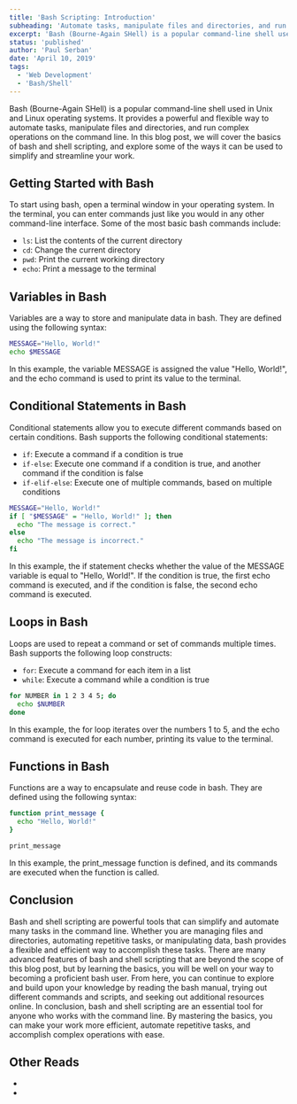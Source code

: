 ```yaml
---
title: 'Bash Scripting: Introduction'
subheading: 'Automate tasks, manipulate files and directories, and run complex operations on the command line'
excerpt: 'Bash (Bourne-Again SHell) is a popular command-line shell used in Unix and Linux operating systems. It provides a powerful and flexible way to automate tasks, manipulate files and directories, and run complex operations on the command line. In this blog post, we will cover the basics of bash and shell scripting, and explore some of the ways it can be used to simplify and streamline your work.'
status: 'published'
author: 'Paul Serban'
date: 'April 10, 2019'
tags:
  - 'Web Development'
  - 'Bash/Shell'
---
```


Bash (Bourne-Again SHell) is a popular command-line shell used in Unix and Linux operating systems. It provides a powerful and flexible way to automate tasks, manipulate files and directories, and run complex operations on the command line. In this blog post, we will cover the basics of bash and shell scripting, and explore some of the ways it can be used to simplify and streamline your work.

## Getting Started with Bash

To start using bash, open a terminal window in your operating system. In the terminal, you can enter commands just like you would in any other command-line interface. Some of the most basic bash commands include:

- `ls`: List the contents of the current directory
- `cd`: Change the current directory
- `pwd`: Print the current working directory
- `echo`: Print a message to the terminal

## Variables in Bash

Variables are a way to store and manipulate data in bash. They are defined using the following syntax:

```bash
MESSAGE="Hello, World!"
echo $MESSAGE
```

In this example, the variable MESSAGE is assigned the value "Hello, World!", and the echo command is used to print its value to the terminal.

## Conditional Statements in Bash

Conditional statements allow you to execute different commands based on certain conditions. Bash supports the following conditional statements:

- `if`: Execute a command if a condition is true
- `if-else`: Execute one command if a condition is true, and another command if the condition is false
- `if-elif-else`: Execute one of multiple commands, based on multiple conditions

```bash
MESSAGE="Hello, World!"
if [ "$MESSAGE" = "Hello, World!" ]; then
  echo "The message is correct."
else
  echo "The message is incorrect."
fi
```

In this example, the if statement checks whether the value of the MESSAGE variable is equal to "Hello, World!". If the condition is true, the first echo command is executed, and if the condition is false, the second echo command is executed.

## Loops in Bash

Loops are used to repeat a command or set of commands multiple times. Bash supports the following loop constructs:

- `for`: Execute a command for each item in a list
- `while`: Execute a command while a condition is true

```bash
for NUMBER in 1 2 3 4 5; do
  echo $NUMBER
done
```

In this example, the for loop iterates over the numbers 1 to 5, and the echo command is executed for each number, printing its value to the terminal.

## Functions in Bash

Functions are a way to encapsulate and reuse code in bash. They are defined using the following syntax:

```bash
function print_message {
  echo "Hello, World!"
}

print_message
```

In this example, the print_message function is defined, and its commands are executed when the function is called.

## Conclusion

Bash and shell scripting are powerful tools that can simplify and automate many tasks in the command line. Whether you are managing files and directories, automating repetitive tasks, or manipulating data, bash provides a flexible and efficient way to accomplish these tasks.
There are many advanced features of bash and shell scripting that are beyond the scope of this blog post, but by learning the basics, you will be well on your way to becoming a proficient bash user. From here, you can continue to explore and build upon your knowledge by reading the bash manual, trying out different commands and scripts, and seeking out additional resources online.
In conclusion, bash and shell scripting are an essential tool for anyone who works with the command line. By mastering the basics, you can make your work more efficient, automate repetitive tasks, and accomplish complex operations with ease.

## Other Reads
- <Link href="/blog/posts/basic-bash-scripting-and-command-line" label="Basics of Bash and Shell Scripting - A quick introduction to Bash and shell scripting" isInternal={true}/>
- <Link href="/blog/snippets/terminal-keyboard-shortcuts" label="Command-line and Terminal Keyboard Shortcuts - Increase Your Productivity with These Essential Shortcuts" isInternal={true}/>